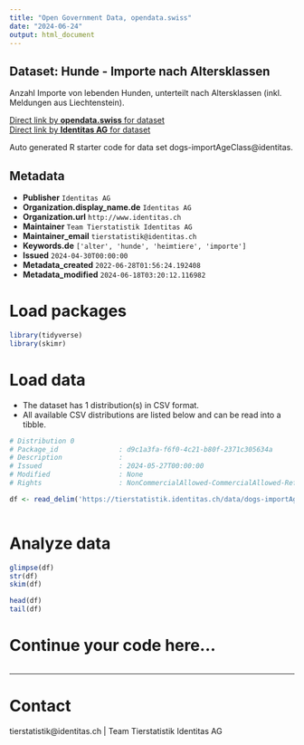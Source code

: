 ```yaml
---
title: "Open Government Data, opendata.swiss"
date: "2024-06-24"
output: html_document
---
```


## Dataset: Hunde - Importe nach Altersklassen

Anzahl Importe von lebenden Hunden, unterteilt nach Altersklassen (inkl. Meldungen aus Liechtenstein).

[Direct link by **opendata.swiss** for dataset](https://opendata.swiss/de/dataset/hunde-importe-nach-altersklassen)<br>
[Direct link by **Identitas AG** for dataset](https://tierstatistik.identitas.ch/)

Auto generated R starter code for data set dogs-importAgeClass@identitas.

## Metadata

- **Publisher** `Identitas AG`
- **Organization.display_name.de** `Identitas AG`
- **Organization.url** `http://www.identitas.ch`
- **Maintainer** `Team Tierstatistik Identitas AG`
- **Maintainer_email** `tierstatistik@identitas.ch`
- **Keywords.de** `['alter', 'hunde', 'heimtiere', 'importe']`
- **Issued** `2024-04-30T00:00:00`
- **Metadata_created** `2022-06-28T01:56:24.192408`
- **Metadata_modified** `2024-06-18T03:20:12.116982`


# Load packages

```r

library(tidyverse)
library(skimr)

```

# Load data

-   The dataset has 1 distribution(s) in CSV format.
-   All available CSV distributions are listed below and can be read into a tibble.

```r

# Distribution 0
# Package_id               : d9c1a3fa-f6f0-4c21-b80f-2371c305634a
# Description              : 
# Issued                   : 2024-05-27T00:00:00
# Modified                 : None
# Rights                   : NonCommercialAllowed-CommercialAllowed-ReferenceRequired

df <- read_delim('https://tierstatistik.identitas.ch/data/dogs-importAgeClass.csv')



```

# Analyze data

```r

glimpse(df)
str(df)
skim(df)

head(df)
tail(df)

```

# Continue your code here...

```r

```

------------------------------------------------------------------------

# Contact

tierstatistik@identitas.ch | Team Tierstatistik Identitas AG
